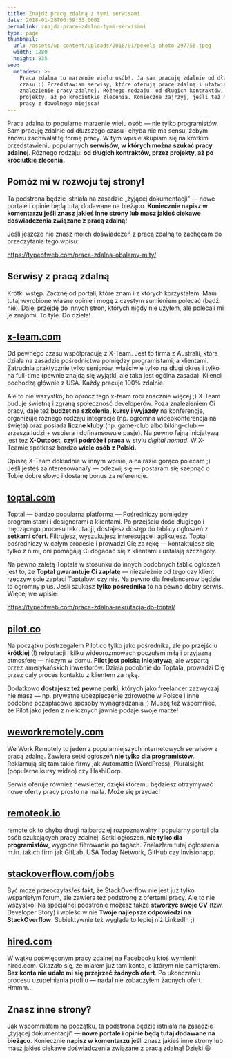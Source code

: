 ```yaml
---
title: Znajdź pracę zdalną z tymi serwisami
date: 2018-01-28T00:59:33.000Z
permalink: znajdz-prace-zdalna-tymi-serwisami
type: page
thumbnail:
  url: /assets/wp-content/uploads/2018/01/pexels-photo-297755.jpeg
  width: 1280
  height: 835
seo:
  metadesc: >-
    Praca zdalna to marzenie wielu osób!. Ja sam pracuję zdalnie od długiego
    czasu :) Przedstawiam serwisy, które oferują pracę zdalną i ułatwiają
    znalezienie pracy zdalnej. Różnego rodzaju: od długich kontraktów, przez
    projekty, aż po króciutkie zlecenia. Konieczne zajrzyj, jeśli też marzysz o
    pracy z dowolnego miejsca!
---
```


Praca zdalna to popularne marzenie wielu osób — nie tylko programistów. Sam pracuję zdalnie od dłuższego czasu i chyba nie ma sensu, żebym znowu zachwalał tę formę pracy. W tym wpisie skupiam się na krótkim przedstawieniu popularnych **serwisów, w których można szukać pracy zdalnej**. Różnego rodzaju: **od długich kontraktów, przez projekty, aż po króciutkie zlecenia.**

## Pomóż mi w rozwoju tej strony!

Ta podstrona będzie istniała na zasadzie „żyjącej dokumentacji” — nowe portale i opinie będą tutaj dodawane na bieżąco. **Koniecznie napisz w komentarzu jeśli znasz jakieś inne strony lub masz jakieś ciekawe doświadczenia związane z pracą zdalną!**

Jeśli jeszcze nie znasz moich doświadczeń z pracą zdalną to zachęcam do przeczytania tego wpisu:

https://typeofweb.com/praca-zdalna-obalamy-mity/

## Serwisy z pracą zdalną

Krótki wstęp. Zacznę od portali, które znam i z których korzystałem. Mam tutaj wyrobione własne opinie i mogę z czystym sumieniem polecać (bądź nie). Dalej przejdę do innych stron, których nigdy nie użyłem, ale polecali mi je znajomi. To tyle. Do dzieła!

## [x-team.com](https://x-team.com)

Od pewnego czasu współpracuję z X-Team. Jest to firma z Australii, która działa na zasadzie pośrednictwa pomiędzy programistami, a klientami. Zatrudnia praktycznie tylko seniorów, właściwie tylko na długi okres i tylko na full-time (pewnie znajdą się wyjątki, ale taka jest ogólna zasada). Klienci pochodzą głównie z USA. Każdy pracuje 100% zdalnie.

Ale to nie wszystko, bo oprócz tego x-team robi znacznie więcej ;) X-Team buduje świetną i zgraną społeczność
developerów. Poza znalezieniem Ci pracy, daje też **budżet na szkolenia, kursy i wyjazdy** na
konferencje, organizuje różnego rodzaju integracje (np. ogromna wideokonferencja na święta) oraz posiada
**liczne kluby** (np. game-club albo biking-club — zrzesza ludzi + wspiera i dofinansowuje pasje). Na
pewno fajną inicjatywą jest też **X-Outpost, czyli podróże i praca** w stylu _digital nomad_. W
X-Teamie spotkasz bardzo **wiele osób z Polski.**

Opiszę X-Team dokładnie w innym wpisie, a na razie gorąco polecam ;) Jeśli jesteś zainteresowana/y — odezwij się —
postaram się szepnąć o Tobie dobre słowo i dostanę bonus za referencje.

## [toptal.com](https://www.toptal.com/)

Toptal — bardzo popularna platforma — Pośredniczy pomiędzy programistami i designerami a klientami. Po przejściu dość długiego i męczącego procesu rekrutacji, dostajesz dostęp do tablicy ogłoszeń z **setkami ofert**. Filtrujesz, wyszukujesz interesujące i aplikujesz. Toptal pośredniczy w całym procesie i prowadzi Cię za rękę — kontaktujesz się tylko z nimi, oni pomagają Ci dogadać się z klientami i ustalają szczegóły.

Na pewno zaletą Toptala w stosunku do innych podobnych tablic ogłoszeń jest to, że **Toptal gwarantuje Ci zapłatę** — niezależnie od tego czy klient rzeczywiście zapłaci Toptalowi czy nie. Na pewno dla freelancerów będzie to ogromny plus. Jeśli szukasz **tylko pośrednika** to na pewno dobry serwis. Więcej we wpisie:

https://typeofweb.com/praca-zdalna-rekrutacja-do-toptal/

## [pilot.co](https://pilot.co/)

Na początku postrzegałem Pilot.co tylko jako pośrednika, ale po przejściu **krótkiej** (!) rekrutacji i kilku wideorozmowach poczułem miłą i przyjazną atmosferę — niczym w domu. **Pilot jest polską inicjatywą**, ale wspartą przez amerykańskich inwestorów. Działa podobnie do Toptala, prowadzi Cię przez cały proces kontaktu z klientem za rękę.

Dodatkowo **dostajesz też pewne perki**, których jako freelancer zazwyczaj nie masz — np. prywatne ubezpieczenie zdrowotne w Polsce i inne podobne pozapłacowe sposoby wynagradzania ;) Muszę też wspomnieć, że Pilot jako jeden z nielicznych jawnie podaje swoje marże!

## [weworkremotely.com](https://weworkremotely.com/categories/remote-programming-jobs)

We Work Remotely to jeden z popularniejszych internetowych serwisów z pracą zdalną. Zawiera setki ogłoszeń **nie tylko dla programistów**. Reklamują się tam takie firmy jak Automattic (WordPress), Pluralsight (popularne kursy wideo) czy HashiCorp.

Serwis oferuje również newsletter, dzięki któremu będziesz otrzymywać nowe oferty pracy prosto na maila. Może się przydać!

## [remoteok.io](https://remoteok.io)

remote ok to chyba drugi najbardziej rozpoznawalny i popularny portal dla osób szukających pracy zdalnej. Setki ogłoszeń, **nie tylko dla programistów**, wygodne filtrowanie po tagach. Znalazłem tutaj ogłoszenia m.in. takich firm jak GitLab, USA Today Network, GitHub czy Invisionapp.

## [stackoverflow.com/jobs](https://stackoverflow.com/jobs)

Być może przeoczyłaś/eś fakt, że StackOverflow nie jest już tylko wspaniałym forum, ale zawiera też podstronę z ofertami pracy. Ale to nie wszystko! Na specjalnej podstronie możesz także **stworzyć swoje CV** (tzw. Developer Story) i wpleść w nie **Twoje najlepsze odpowiedzi na StackOverflow**. Subiektywnie też wygląda to lepiej niż LinkedIn ;)

## [hired.com](https://hired.com)

W wątku poświęconym pracy zdalnej na Facebooku ktoś wymienił hired.com. Okazało się, że miałem już tam konto, o którym nie pamiętałem. **Bez konta nie udało mi się przejrzeć żadnych ofert**. Po ukończeniu procesu uzupełniania profilu — nadal nie zobaczyłem żadnych ofert. Hmmm…

## Znasz inne strony?

Jak wspomniałem na początku, ta podstrona będzie istniała na zasadzie „żyjącej dokumentacji” — **nowe portale i opinie będą tutaj dodawane na bieżąco**. Koniecznie **napisz w komentarzu** jeśli znasz jakieś inne strony lub masz jakieś ciekawe doświadczenia związane z pracą zdalną! Dzięki 😄
